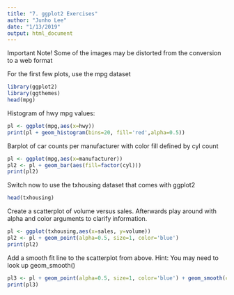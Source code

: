 ```yaml
---
title: "7. ggplot2 Exercises"
author: "Junho Lee"
date: "1/13/2019"
output: html_document
---
```

Important Note!
Some of the images may be distorted from the conversion to a web format

For the first few plots, use the mpg dataset
```r
library(ggplot2)
library(ggthemes)
head(mpg)
```

Histogram of hwy mpg values:
```r
pl <- ggplot(mpg,aes(x=hwy))
print(pl + geom_histogram(bins=20, fill='red',alpha=0.5))
```

Barplot of car counts per manufacturer with color fill defined by cyl count
```r
pl <- ggplot(mpg,aes(x=manufacturer))
pl2 <- pl + geom_bar(aes(fill=factor(cyl)))
print(pl2)
```

Switch now to use the txhousing dataset that comes with ggplot2
```r
head(txhousing)
```

Create a scatterplot of volume versus sales. Afterwards play around with alpha and color arguments to clarify information.
```r
pl <- ggplot(txhousing,aes(x=sales, y=volume))
pl2 <- pl + geom_point(alpha=0.5, size=1, color='blue')
print(pl2)
```

Add a smooth fit line to the scatterplot from above. Hint: You may need to look up geom_smooth()
```r
pl3 <- pl + geom_point(alpha=0.5, size=1, color='blue') + geom_smooth(colour='red')
print(pl3)
```